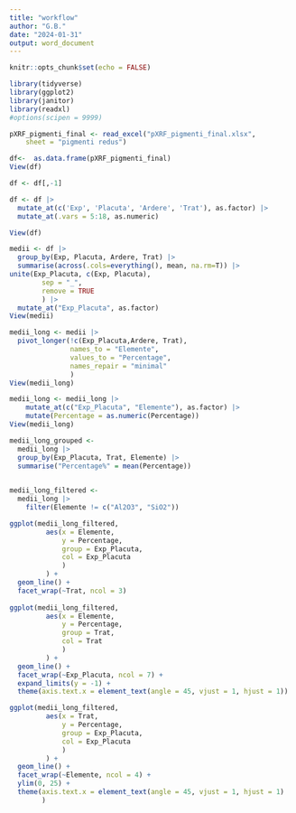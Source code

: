 ```yaml
---
title: "workflow"
author: "G.B."
date: "2024-01-31"
output: word_document
---
```


```r
knitr::opts_chunk$set(echo = FALSE)

library(tidyverse)
library(ggplot2)
library(janitor)
library(readxl)
#options(scipen = 9999)

pXRF_pigmenti_final <- read_excel("pXRF_pigmenti_final.xlsx", 
    sheet = "pigmenti redus")

```

```r

df<-  as.data.frame(pXRF_pigmenti_final)
View(df)

df <- df[,-1]

df <- df |> 
  mutate_at(c('Exp', 'Placuta', 'Ardere', 'Trat'), as.factor) |> 
  mutate_at(.vars = 5:18, as.numeric)

View(df)

medii <- df |> 
  group_by(Exp, Placuta, Ardere, Trat) |> 
  summarise(across(.cols=everything(), mean, na.rm=T)) |> 
unite(Exp_Placuta, c(Exp, Placuta), 
        sep = "_", 
        remove = TRUE
        ) |> 
  mutate_at("Exp_Placuta", as.factor)
View(medii)

medii_long <- medii |> 
  pivot_longer(!c(Exp_Placuta,Ardere, Trat), 
               names_to = "Elemente", 
               values_to = "Percentage", 
               names_repair = "minimal"
               )
View(medii_long)

medii_long <- medii_long |> 
    mutate_at(c("Exp_Placuta", "Elemente"), as.factor) |> 
    mutate(Percentage = as.numeric(Percentage))
View(medii_long)

medii_long_grouped <- 
  medii_long |> 
  group_by(Exp_Placuta, Trat, Elemente) |> 
  summarise("Percentage%" = mean(Percentage)) 
  

medii_long_filtered <- 
  medii_long |> 
    filter(Elemente != c("Al2O3", "SiO2"))

ggplot(medii_long_filtered, 
         aes(x = Elemente, 
             y = Percentage, 
             group = Exp_Placuta, 
             col = Exp_Placuta
             )
         ) +
  geom_line() +
  facet_wrap(~Trat, ncol = 3)
  
ggplot(medii_long_filtered, 
         aes(x = Elemente, 
             y = Percentage, 
             group = Trat, 
             col = Trat
             )
         ) +
  geom_line() +
  facet_wrap(~Exp_Placuta, ncol = 7) +
  expand_limits(y = -1) +
  theme(axis.text.x = element_text(angle = 45, vjust = 1, hjust = 1))

ggplot(medii_long_filtered, 
         aes(x = Trat, 
             y = Percentage, 
             group = Exp_Placuta, 
             col = Exp_Placuta
             )
         ) +
  geom_line() +
  facet_wrap(~Elemente, ncol = 4) +
  ylim(0, 25) +
  theme(axis.text.x = element_text(angle = 45, vjust = 1, hjust = 1)
        )
```

